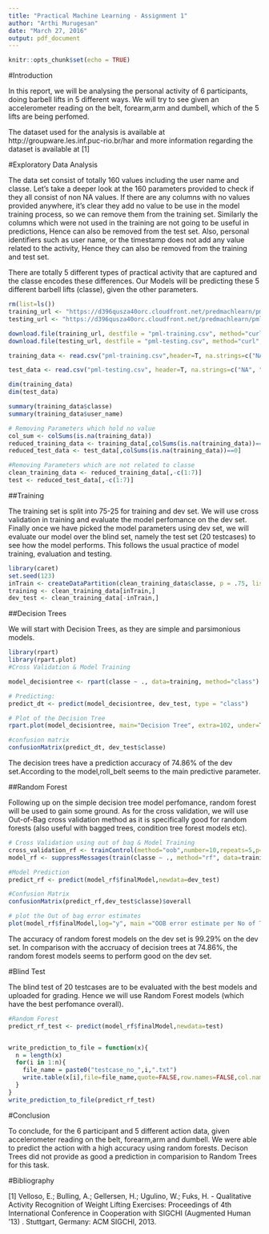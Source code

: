 ```yaml
---
title: "Practical Machine Learning - Assignment 1"
author: "Arthi Murugesan"
date: "March 27, 2016"
output: pdf_document
---
```


```r
knitr::opts_chunk$set(echo = TRUE)
```

#Introduction

In this report, we will be analysing the personal activity of 6 participants, doing barbell lifts in 5 different ways. We will try to see given an accelerometer reading on the belt, forearm,arm and dumbell, which of the 5 lifts are being perfomed.

The dataset used for the analysis is available at http://groupware.les.inf.puc-rio.br/har and more information regarding the dataset is available at [1]

#Exploratory Data Analysis

The data set consist of totally 160 values including the user name and classe. Let's take a deeper look at the 160 parameters provided to check if they all consist of non NA values. If there are any columns with no values provided anywhere, it's clear they add no value to be use in the model training process, so we can remove them from the training set. Similarly the columns which were not used in the training are not going to be useful in predictions, Hence can also be removed from the test set. Also, personal identifiers such as user name, or the timestamp does not add any value related to the activity, Hence they can also be removed from the training and test set.

There are totally 5 different types of practical activity that are captured and the classe encodes these differences. Our Models will be predicting these 5 different barbell lifts (classe), given the other parameters. 

```r
rm(list=ls())
training_url <- "https://d396qusza40orc.cloudfront.net/predmachlearn/pml-training.csv"
testing_url <- "https://d396qusza40orc.cloudfront.net/predmachlearn/pml-testing.csv"

download.file(training_url, destfile = "pml-training.csv", method="curl", mode="wb")
download.file(testing_url, destfile = "pml-testing.csv", method="curl", mode="wb")

training_data <- read.csv("pml-training.csv",header=T, na.strings=c("NA", "#DIV/0!"),stringsAsFactors=T)

test_data <- read.csv("pml-testing.csv", header=T, na.strings=c("NA", "#DIV/0!"),stringsAsFactors=T)

dim(training_data)
dim(test_data)

summary(training_data$classe)
summary(training_data$user_name)

# Removing Parameters which hold no value
col_sum <- colSums(is.na(training_data))
reduced_training_data <- training_data[,colSums(is.na(training_data))==0]
reduced_test_data <- test_data[,colSums(is.na(training_data))==0]

#Removing Parameters which are not related to classe
clean_training_data <- reduced_training_data[,-c(1:7)]
test <- reduced_test_data[,-c(1:7)]
```

##Training

The training set is split into 75-25 for training and dev set. We will use cross validation in training and evaluate the model perfomance on the dev set. Finally once we have picked the model parameters using dev set, we will evaluate our model over the blind set, namely the test set (20 testcases) to see how the model performs. This follows the usual practice of model training, evaluation and testing.

```r
library(caret)
set.seed(123)
inTrain <- createDataPartition(clean_training_data$classe, p = .75, list = FALSE)
training <- clean_training_data[inTrain,]
dev_test <- clean_training_data[-inTrain,]
```

##Decision Trees

We will start with Decision Trees, as they are simple and parsimonious models.

```r

library(rpart)
library(rpart.plot)
#Cross Validation & Model Training

model_decisiontree <- rpart(classe ~ ., data=training, method="class")

# Predicting:
predict_dt <- predict(model_decisiontree, dev_test, type = "class")

# Plot of the Decision Tree
rpart.plot(model_decisiontree, main="Decision Tree", extra=102, under=TRUE, faclen=0)

#confusion matrix
confusionMatrix(predict_dt, dev_test$classe)
```

The decision trees have a prediction accuracy of 74.86% of the dev set.According to the model,roll_belt seems to the main predictive parameter.

##Random Forest

Following up on the simple decision tree model perfomance, random forest will be used to gain some ground. As for the cross validation, we will use Out-of-Bag cross validation method as it is specifically good for random forests (also useful with bagged trees, condition tree forest models etc).

```r

# Cross Validation using out of bag & Model Training
cross_validation_rf <- trainControl(method="oob",number=10,repeats=5,p=0.75)
model_rf <- suppressMessages(train(classe ~ ., method="rf", data=training, trControl=cross_validation_rf))

#Model Prediction
predict_rf <- predict(model_rf$finalModel,newdata=dev_test)

#Confusion Matrix
confusionMatrix(predict_rf,dev_test$classe)$overall

# plot the Out of bag error estimates
plot(model_rf$finalModel,log="y", main ="OOB error estimate per No of Trees")
```

The accuracy of random forest models on the dev set is 99.29% on the dev set. In comparison with the accruacy of decision trees at 74.86%, the random forest models seems to perform good on the dev set.


#Blind Test

The blind test of 20 testcases are to be evaluated with the best models and uploaded for grading. Hence we will use Random Forest models (which have the best perfomance overall).

```r

#Random Forest
predict_rf_test <- predict(model_rf$finalModel,newdata=test)


write_prediction_to_file = function(x){
  n = length(x)
  for(i in 1:n){
    file_name = paste0("testcase_no_",i,".txt")
    write.table(x[i],file=file_name,quote=FALSE,row.names=FALSE,col.names=FALSE)
  }
}
write_prediction_to_file(predict_rf_test)
```

#Conclusion

To conclude, for the 6 participant and 5 different action data, given accelerometer reading on the belt, forearm,arm and dumbell. We were able to predict the action with a high accuracy using random forests. Decison Trees did not provide as good a prediction in comparision to Random Trees for this task.

#Bibliography

[1] Velloso, E.; Bulling, A.; Gellersen, H.; Ugulino, W.; Fuks, H. - Qualitative Activity Recognition of Weight Lifting Exercises: Proceedings of 4th International Conference in Cooperation with SIGCHI (Augmented Human ’13) . Stuttgart, Germany: ACM SIGCHI, 2013.
